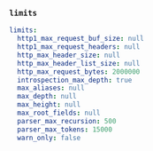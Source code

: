 ### `limits`

```yaml title="limits"
limits:
  http1_max_request_buf_size: null
  http1_max_request_headers: null
  http_max_header_size: null
  http_max_header_list_size: null
  http_max_request_bytes: 2000000
  introspection_max_depth: true
  max_aliases: null
  max_depth: null
  max_height: null
  max_root_fields: null
  parser_max_recursion: 500
  parser_max_tokens: 15000
  warn_only: false
```
